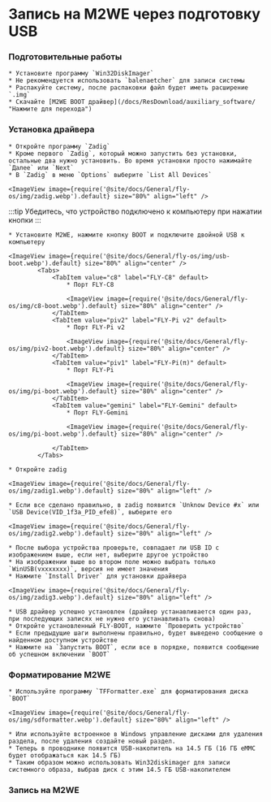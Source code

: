 
# Запись на M2WE через подготовку USB

### Подготовительные работы

    * Установите программу `Win32DiskImager`
    * Не рекомендуется использовать `balenaetcher` для записи системы
    * Распакуйте систему, после распаковки файл будет иметь расширение `.img`
    * Скачайте [M2WE BOOT драйвер](/docs/ResDownload/auxiliary_software/ "Нажмите для перехода") 

### Установка драйвера

    * Откройте программу `Zadig`
    * Кроме первого `Zadig`, который можно запустить без установки, остальные два нужно установить. Во время установки просто нажимайте `Далее` или `Next`
    * В `Zadig` в меню `Options` выберите `List All Devices`

    <ImageView image={require('@site/docs/General/fly-os/img/zadig.webp').default} size="80%" align="left" />

:::tip
Убедитесь, что устройство подключено к компьютеру при нажатии кнопки
:::

    * Установите M2WE, нажмите кнопку BOOT и подключите двойной USB к компьютеру

    <ImageView image={require('@site/docs/General/fly-os/img/usb-boot.webp').default} size="80%" align="center" />
            <Tabs>
                <TabItem value="c8" label="FLY-C8" default>
                    * Порт FLY-C8

                    <ImageView image={require('@site/docs/General/fly-os/img/c8-boot.webp').default} size="80%" align="center" />
                </TabItem>
                <TabItem value="piv2" label="FLY-Pi v2" default>
                    * Порт FLY-Pi v2

                    <ImageView image={require('@site/docs/General/fly-os/img/piv2-boot.webp').default} size="80%" align="center" />
                </TabItem>
                <TabItem value="piv1" label="FLY-Pi(π)" default>
                    * Порт FLY-Pi

                    <ImageView image={require('@site/docs/General/fly-os/img/pi-boot.webp').default} size="80%" align="center" />
                </TabItem>
                <TabItem value="gemini" label="FLY-Gemini" default>
                    * Порт FLY-Gemini

                    <ImageView image={require('@site/docs/General/fly-os/img/pi-boot.webp').default} size="80%" align="center" />

                </TabItem>
            </Tabs>

    * Откройте zadig

    <ImageView image={require('@site/docs/General/fly-os/img/zadig1.webp').default} size="80%" align="left" />

    * Если все сделано правильно, в zadig появится `Unknow Device #x` или `USB Device(VID_1f3a_PID_efe8)`, выберите его

    <ImageView image={require('@site/docs/General/fly-os/img/zadig2.webp').default} size="80%" align="left" />

    * После выбора устройства проверьте, совпадает ли USB ID с изображением выше, если нет, выберите другое устройство
    * На изображении выше во втором поле можно выбрать только `WinUSB(vxxxxxxx)`, версия не имеет значения
    * Нажмите `Install Driver` для установки драйвера

    <ImageView image={require('@site/docs/General/fly-os/img/zadig3.webp').default} size="80%" align="left" />

    * USB драйвер успешно установлен (драйвер устанавливается один раз, при последующих записях не нужно его устанавливать снова)
    * Откройте установленный FLY-BOOT, нажмите `Проверить устройство`
    * Если предыдущие шаги выполнены правильно, будет выведено сообщение о найденном доступном устройстве
    * Нажмите на `Запустить BOOT`, если все в порядке, появится сообщение об успешном включении `BOOT`

### Форматирование M2WE

    * Используйте программу `TFFormatter.exe` для форматирования диска `BOOT`

    <ImageView image={require('@site/docs/General/fly-os/img/sdformatter.webp').default} size="80%" align="left" />

    * Или используйте встроенное в Windows управление дисками для удаления раздела, после удаления создайте новый раздел.
    * Теперь в проводнике появится USB-накопитель на 14.5 ГБ (16 ГБ eMMC будет отображаться как 14.5 ГБ)
    * Таким образом можно использовать Win32diskimager для записи системного образа, выбрав диск с этим 14.5 ГБ USB-накопителем

### Запись на M2WE

<WIN32 />